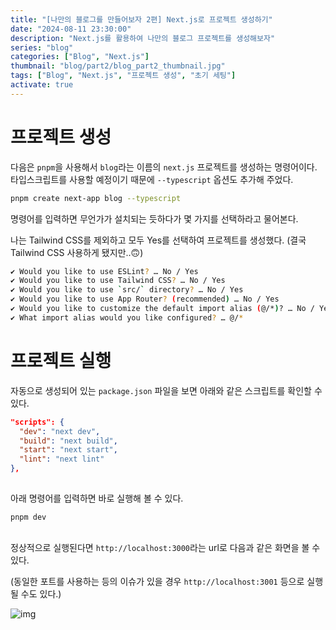```yaml
---
title: "[나만의 블로그를 만들어보자 2편] Next.js로 프로젝트 생성하기"
date: "2024-08-11 23:30:00"
description: "Next.js를 활용하여 나만의 블로그 프로젝트를 생성해보자"
series: "blog"
categories: ["Blog", "Next.js"]
thumbnail: "blog/part2/blog_part2_thumbnail.jpg"
tags: ["Blog", "Next.js", "프로젝트 생성", "초기 세팅"]
activate: true
---
```


# 프로젝트 생성

다음은 `pnpm`을 사용해서 `blog`라는 이름의 `next.js` 프로젝트를 생성하는 명령어이다. 타입스크립트를 사용할 예정이기 때문에 `--typescript` 옵션도 추가해 주었다.

```bash
pnpm create next-app blog --typescript
```

명령어를 입력하면 무언가가 설치되는 듯하다가 몇 가지를 선택하라고 물어본다.

나는 Tailwind CSS를 제외하고 모두 Yes를 선택하여 프로젝트를 생성했다. (결국 Tailwind CSS 사용하게 됐지만..🙃)

```bash
✔ Would you like to use ESLint? … No / Yes
✔ Would you like to use Tailwind CSS? … No / Yes
✔ Would you like to use `src/` directory? … No / Yes
✔ Would you like to use App Router? (recommended) … No / Yes
✔ Would you like to customize the default import alias (@/*)? … No / Yes
✔ What import alias would you like configured? … @/*
```

# 프로젝트 실행

자동으로 생성되어 있는 `package.json` 파일을 보면 아래와 같은 스크립트를 확인할 수 있다.

```json:package.json
"scripts": {
  "dev": "next dev",
  "build": "next build",
  "start": "next start",
  "lint": "next lint"
},
```

##

아래 명령어를 입력하면 바로 실행해 볼 수 있다.

```bash
pnpm dev
```

##

정상적으로 실행된다면 `http://localhost:3000`라는 url로 다음과 같은 화면을 볼 수 있다.

(동일한 포트를 사용하는 등의 이슈가 있을 경우 `http://localhost:3001` 등으로 실행될 수도 있다.)

![img](/images/posts/blog/part2/next_js_run_screen.png)
